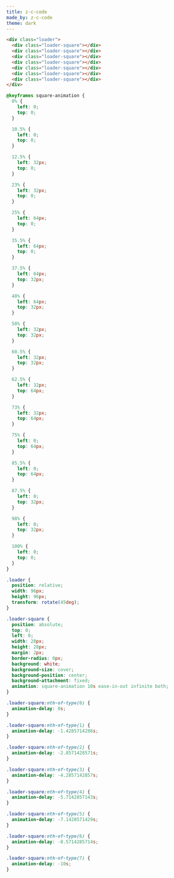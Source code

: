 ```yaml
---
title: z-c-code
made_by: z-c-code
theme: dark
---
```


```html
<div class="loader">
  <div class="loader-square"></div>
  <div class="loader-square"></div>
  <div class="loader-square"></div>
  <div class="loader-square"></div>
  <div class="loader-square"></div>
  <div class="loader-square"></div>
  <div class="loader-square"></div>
</div>
```

```css
@keyframes square-animation {
  0% {
    left: 0;
    top: 0;
  }

  10.5% {
    left: 0;
    top: 0;
  }

  12.5% {
    left: 32px;
    top: 0;
  }

  23% {
    left: 32px;
    top: 0;
  }

  25% {
    left: 64px;
    top: 0;
  }

  35.5% {
    left: 64px;
    top: 0;
  }

  37.5% {
    left: 64px;
    top: 32px;
  }

  48% {
    left: 64px;
    top: 32px;
  }

  50% {
    left: 32px;
    top: 32px;
  }

  60.5% {
    left: 32px;
    top: 32px;
  }

  62.5% {
    left: 32px;
    top: 64px;
  }

  73% {
    left: 32px;
    top: 64px;
  }

  75% {
    left: 0;
    top: 64px;
  }

  85.5% {
    left: 0;
    top: 64px;
  }

  87.5% {
    left: 0;
    top: 32px;
  }

  98% {
    left: 0;
    top: 32px;
  }

  100% {
    left: 0;
    top: 0;
  }
}

.loader {
  position: relative;
  width: 96px;
  height: 96px;
  transform: rotate(45deg);
}

.loader-square {
  position: absolute;
  top: 0;
  left: 0;
  width: 28px;
  height: 28px;
  margin: 2px;
  border-radius: 0px;
  background: white;
  background-size: cover;
  background-position: center;
  background-attachment: fixed;
  animation: square-animation 10s ease-in-out infinite both;
}

.loader-square:nth-of-type(0) {
  animation-delay: 0s;
}

.loader-square:nth-of-type(1) {
  animation-delay: -1.4285714286s;
}

.loader-square:nth-of-type(2) {
  animation-delay: -2.8571428571s;
}

.loader-square:nth-of-type(3) {
  animation-delay: -4.2857142857s;
}

.loader-square:nth-of-type(4) {
  animation-delay: -5.7142857143s;
}

.loader-square:nth-of-type(5) {
  animation-delay: -7.1428571429s;
}

.loader-square:nth-of-type(6) {
  animation-delay: -8.5714285714s;
}

.loader-square:nth-of-type(7) {
  animation-delay: -10s;
}
```
